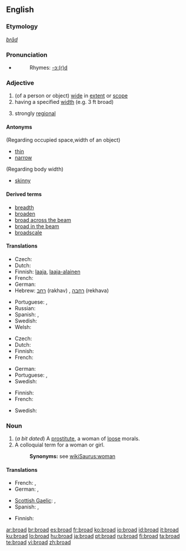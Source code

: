 {{wikipedia|dab=broad}}
==English==

===Etymology===
{{OE.}} ''[[brād]]''

===Pronunciation===
* {{audio|en-us-broad.ogg|Audio (US)}}
*: Rhymes: [[Rhymes:English:-ɔː(r)d|-ɔː(r)d]]

===Adjective===
{{en-adj|er}}

# (of a person or object) [[wide]] in [[extent]] or [[scope]]
# having a specified [[width]] (e.g. 3 ft broad)
# {{context|of an accent}} strongly [[regional]]

====Antonyms====
(Regarding occupied space,width of an object)
* [[thin]]
* [[narrow]]
(Regarding body width)
* [[skinny]]

====Derived terms====
* [[breadth]]
* [[broaden]]
* [[broad across the beam]]
* [[broad in the beam]]
* [[broadscale]]

====Translations====
{{trans-top|wide in extent or scope}}
* Czech: {{t-|cs|široký|m}}
* Dutch: {{t+|nl|breed}}
* Finnish: [[laaja]], [[laaja-alainen]]
* French: {{t+|fr|large}}
* German: {{t+|de|breit}}
* Hebrew: [[רחב]] (rakhav) {{m}}, [[רחבה]] (rekhava) {{f}}
{{trans-mid}}
* Portuguese: {{t+|pt|amplo|m}}, {{t|pt|ampla|f}}
* Russian: {{t+|ru|широкий|sc=Cyrl}}
* Spanish: {{t+|es|ancho|m}}, {{t|es|ancha|f}}
* Swedish: {{t+|sv|bred}}
* Welsh: {{t-|cy|llydan|xs=Welsh}}
{{trans-bottom}}

{{trans-top|having a specified width}}
* Czech: {{t-|cs|široký|m}}
* Dutch: {{t+|nl|breed}}
* Finnish: {{t+|fi|leveä}}
* French: {{t+|fr|large}}
{{trans-mid}}
* German: {{t+|de|breit}}
* Portuguese: {{t+|pt|largo|m}}, {{t+|pt|larga|f}}
* Swedish: {{t+|sv|bred}}
{{trans-bottom}}

{{trans-top|strongly regional}}
* Finnish: {{t+|fi|leveä}}
* French: {{t+|fr|fort}}
{{trans-mid}}
* Swedish: {{t+|sv|bred}}
{{trans-bottom}}

===Noun===
{{en-noun}}

# (''a bit dated'') A [[prostitute]], a woman of [[loose]] morals.
# A colloquial term for a woman or girl.
#: '''Synonyms:''' see [[wikiSaurus:woman]]

====Translations====
{{trans-top|a prostitute}}
* French: {{t-|fr|mogue|f}}, {{t+|fr|garce|f}}
* German: {{t-|de|Dirne|f}}, {{t+|de|Schlampe|f}}
{{trans-mid|}}
* [[Scottish Gaelic]]: {{t-|gd|reipseach|f|xs=Scottish Gaelic}}, {{t+|gd|strìopach|f|xs=Scottish Gaelic}}
* Spanish: {{t+|es|puta|f}}, {{t+|es|ramera|f}}
{{trans-bottom|}}

{{trans-top|colloquial term for a woman or girl}}
* Finnish: {{t-|fi|lyyli}}
{{trans-mid}}
{{trans-bottom}}

[[ar:broad]]
[[br:broad]]
[[es:broad]]
[[fr:broad]]
[[ko:broad]]
[[io:broad]]
[[id:broad]]
[[it:broad]]
[[ku:broad]]
[[lo:broad]]
[[hu:broad]]
[[ja:broad]]
[[pt:broad]]
[[ru:broad]]
[[fi:broad]]
[[ta:broad]]
[[te:broad]]
[[vi:broad]]
[[zh:broad]]